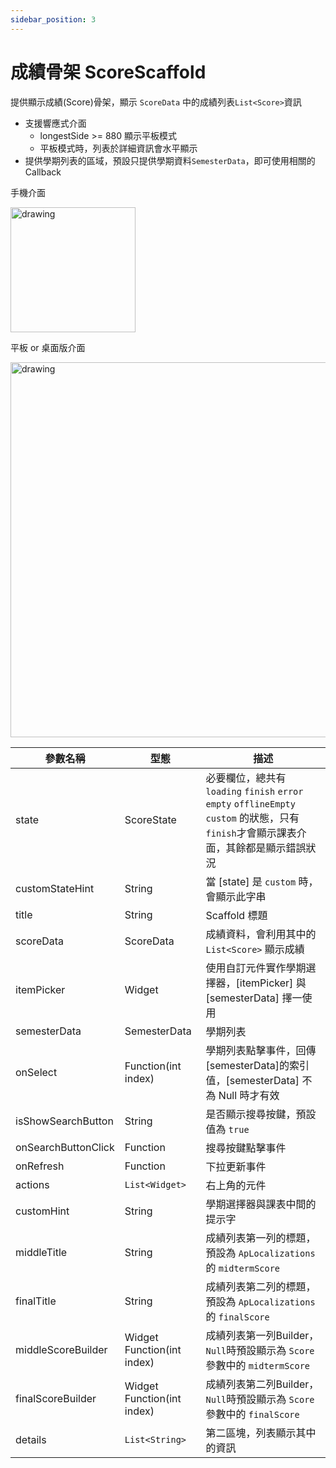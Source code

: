 ```yaml
---
sidebar_position: 3
---
```


# 成績骨架 ScoreScaffold

提供顯示成績(Score)骨架，顯示 `ScoreData` 中的成績列表`List<Score>`資訊
 - 支援響應式介面
   - longestSide >= 880 顯示平板模式
   - 平板模式時，列表於詳細資訊會水平顯示
 - 提供學期列表的區域，預設只提供學期資料`SemesterData`，即可使用相關的 Callback

 手機介面

 <img src="images/scaffolds/score/mobile.png" alt="drawing" width="200"/>

平板 or 桌面版介面

 <img src="images/scaffolds/score/tablet.png" alt="drawing" width="600"/>

| 參數名稱                         | 型態                             | 描述                             |
| ------------------------------- | ------------------------------- | ------------------------------- |
| state | ScoreState | 必要欄位，總共有 `loading` `finish` `error` `empty` `offlineEmpty` `custom` 的狀態，只有`finish`才會顯示課表介面，其餘都是顯示錯誤狀況 |
| customStateHint | String | 當 [state] 是 `custom` 時，會顯示此字串 |
| title | String | Scaffold 標題 |
| scoreData | ScoreData | 成績資料，會利用其中的 `List<Score>` 顯示成績 |
| itemPicker | Widget | 使用自訂元件實作學期選擇器，[itemPicker] 與 [semesterData] 擇一使用 |
| semesterData | SemesterData | 學期列表 |
| onSelect | Function(int index) | 學期列表點擊事件，回傳[semesterData]的索引值，[semesterData] 不為 Null 時才有效 |
| isShowSearchButton | String | 是否顯示搜尋按鍵，預設值為 `true` |
| onSearchButtonClick | Function | 搜尋按鍵點擊事件 |
| onRefresh | Function | 下拉更新事件 |
| actions | `List<Widget>` | 右上角的元件 |
| customHint | String | 學期選擇器與課表中間的提示字 |
| middleTitle | String | 成績列表第一列的標題，預設為 `ApLocalizations` 的 `midtermScore` |
| finalTitle | String | 成績列表第二列的標題，預設為 `ApLocalizations` 的 `finalScore` |
| middleScoreBuilder | Widget Function(int index) | 成績列表第一列Builder，`Null`時預設顯示為 `Score` 參數中的 `midtermScore` |
| finalScoreBuilder | Widget Function(int index) | 成績列表第二列Builder，`Null`時預設顯示為 `Score` 參數中的 `finalScore` |
| details | `List<String>` | 第二區塊，列表顯示其中的資訊 |
